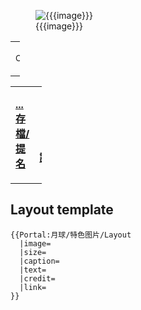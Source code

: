 [[Image:{{{image}}}|center]] 
{| class="noprint" width="100%" border="0" style="padding: 0; margin: 0; background-color:transparent"
|width="33%"| <center> <small>Credit: {{{credit}}}</small> </center> 
|}
{{{text}}}
{| class="noprint" width="100%"  border="0" style="padding: 0; margin: 0; background-color:transparent"
|-
| width="33%"| <div style="text-align:left;">'''[[Portal:月球/特色图片|...存檔/提名]]'''</div> ||
 <div style="text-align:right;margin-right:10px;margin-bottom:0px;">
'''[[{{{link}}}|延伸閱讀...]]'''
 </div >
|}
[[Category:月球主题|{{SUBPAGENAME}}]]<noinclude>

== Layout template ==
<pre>
{{Portal:月球/特色图片/Layout
  |image=
  |size=
  |caption=
  |text=
  |credit=
  |link=
}}
</pre>
</noinclude>